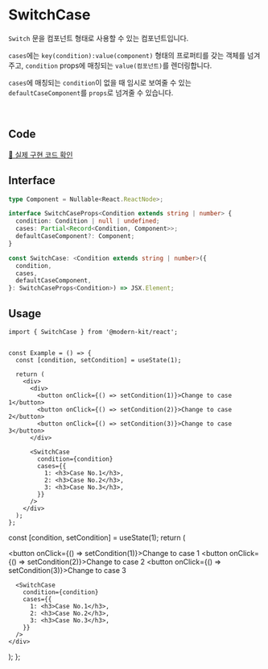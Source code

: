 
# SwitchCase

`Switch` 문을 컴포넌트 형태로 사용할 수 있는 컴포넌트입니다.

`cases`에는 `key(condition):value(component)` 형태의 프로퍼티를 갖는 객체를 넘겨주고, `condition` props에 매칭되는 `value(컴포넌트)`를 렌더링합니다.

`cases`에 매칭되는 `condition`이 없을 때 임시로 보여줄 수 있는 `defaultCaseComponent`를 `props`로 넘겨줄 수 있습니다.

<br />

## Code
[🔗 실제 구현 코드 확인](https://github.com/modern-agile-team/modern-kit/blob/main/packages/react/src/components/SwitchCase/index.tsx)

## Interface
```ts title="typescript"
type Component = Nullable<React.ReactNode>;

interface SwitchCaseProps<Condition extends string | number> {
  condition: Condition | null | undefined;
  cases: Partial<Record<Condition, Component>>;
  defaultCaseComponent?: Component;
}

const SwitchCase: <Condition extends string | number>({
  condition,
  cases,
  defaultCaseComponent,
}: SwitchCaseProps<Condition>) => JSX.Element;
```

## Usage
```tsx title="typescript"
import { SwitchCase } from '@modern-kit/react';


const Example = () => {
  const [condition, setCondition] = useState(1);

  return (
    <div>
      <div>
        <button onClick={() => setCondition(1)}>Change to case 1</button>
        <button onClick={() => setCondition(2)}>Change to case 2</button>
        <button onClick={() => setCondition(3)}>Change to case 3</button>
      </div>

      <SwitchCase
        condition={condition}
        cases={{
          1: <h3>Case No.1</h3>,
          2: <h3>Case No.2</h3>,
          3: <h3>Case No.3</h3>,
        }}
      />
    </div>
  );
};
```

  const [condition, setCondition] = useState(1);
  return (
    <div>
      <div>
        <button onClick={() => setCondition(1)}>Change to case 1</button>
        <button onClick={() => setCondition(2)}>Change to case 2</button>
        <button onClick={() => setCondition(3)}>Change to case 3</button>
      </div>

      <SwitchCase
        condition={condition}
        cases={{
          1: <h3>Case No.1</h3>,
          2: <h3>Case No.2</h3>,
          3: <h3>Case No.3</h3>,
        }}
      />
    </div>
  );
};

<Example />